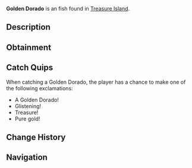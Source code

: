 {{FishInfobox
|image          = Golden Dorado.png
|rarity         = Unusual
|sea            = Second Sea
|location       = [[Treasure Island]]
|sublocation    = 
|sources        = Fishing Rod
|radar_location = 
|xp             = 2150
|weather        = 
|time           = 
|season         = 
|bait           = Lushrooms
|base_weight    = 10
|base_value     = 3300
|weight_range   = 7
|base_chance    = 39
|base_resil     = 70
}}
'''Golden Dorado''' is an {{Rarity|Unusual}} fish found in [[Treasure Island]].

== Description ==
{{Description|A radiant trophy from the sea's golden depths.|Bestiary Entry}}

== Obtainment ==
{{Description|Hidden where treasure resides.|Bestiary Hint}}
{{Fish Availability|
Treasure Island
|top_rods      = 
Frostfire Rod\105435.23\119642.48;
Steady Rod\104470.64\117962.24;
Training Rod\92842.54\398483.91;
Flimsy Rod\77467.57\475120.41;
Plastic Rod\77025.22\131022.08;
Magma Rod\76357.34\130648.87;
Resourceful Rod\65300.77\148789.27;
Fischer's Rod\55770.75\133129.34;
Fast Rod\55623.68\132167.72;
Astralhook Rod\56331.95\124078.5;
Free Spirit Rod\52502.52\108551.98;
Blazebringer Rod\48075.61\100303.12;
Verdant Shear Rod\45231.71\102831.59;
Trident Rod\40128.3\73127.12;
No-Life Rod\33567.5\61845.67;
Ethereal Prism Rod\32237.62\63715.41;
Seraphic Rod\32058.65\61618.53;
Challenger's Rod\30786.95\59239.69;
Rod Of The Forgotten Fang\30712.61\58932.35;
Depthseeker Rod\30583.99\59061.79;
Rod Of The Exalted One\30513.59\58573.24;
Avalanche Rod\30308.11\58904.16;
Rod Of The Depths\30172.84\58651.35;
Volcanic Rod\30107.4\58670.06;
Zeus Rod\29981.34\58522.95
|recommended   = Astralhook Rod
}}

== Catch Quips ==
When catching a Golden Dorado, the player has a chance to make one of the following exclamations:
* A Golden Dorado!
* Glistening!
* Treasure!
* Pure gold!

== Change History ==
{{Change History|{{subst:Current Version}}}}

== Navigation ==
{{Fish Navbox|Treasure Island}}